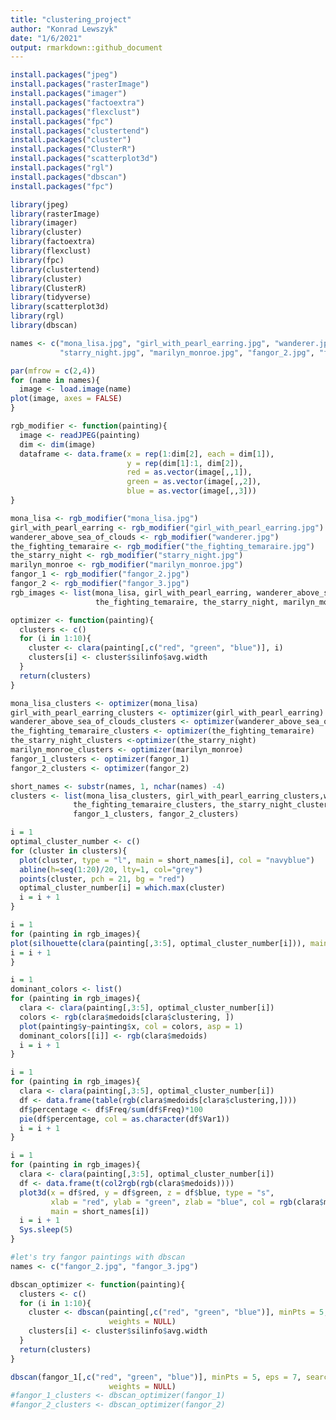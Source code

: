 ---
title: "clustering_project"
author: "Konrad Lewszyk"
date: "1/6/2021"
output: rmarkdown::github_document
---

```{r}
install.packages("jpeg")
install.packages("rasterImage")
install.packages("imager")
install.packages("factoextra")
install.packages("flexclust")
install.packages("fpc")
install.packages("clustertend")
install.packages("cluster")
install.packages("ClusterR")
install.packages("scatterplot3d")
install.packages("rgl")
install.packages("dbscan")
install.packages("fpc")

```


```{r}
library(jpeg)
library(rasterImage)
library(imager)
library(cluster)
library(factoextra)
library(flexclust)
library(fpc)
library(clustertend)
library(cluster)
library(ClusterR)
library(tidyverse)
library(scatterplot3d)
library(rgl)
library(dbscan)

```

```{r}
names <- c("mona_lisa.jpg", "girl_with_pearl_earring.jpg", "wanderer.jpg", "the_fighting_temaraire.jpg",
           "starry_night.jpg", "marilyn_monroe.jpg", "fangor_2.jpg", "fangor_3.jpg")

```


```{r}
par(mfrow = c(2,4))
for (name in names){
  image <- load.image(name)
plot(image, axes = FALSE)
}
```

```{r}
rgb_modifier <- function(painting){
  image <- readJPEG(painting)
  dim <- dim(image)
  dataframe <- data.frame(x = rep(1:dim[2], each = dim[1]),
                          y = rep(dim[1]:1, dim[2]),
                          red = as.vector(image[,,1]),
                          green = as.vector(image[,,2]),
                          blue = as.vector(image[,,3]))
}
```


```{r}
mona_lisa <- rgb_modifier("mona_lisa.jpg")
girl_with_pearl_earring <- rgb_modifier("girl_with_pearl_earring.jpg")
wanderer_above_sea_of_clouds <- rgb_modifier("wanderer.jpg")
the_fighting_temaraire <- rgb_modifier("the_fighting_temaraire.jpg")
the_starry_night <- rgb_modifier("starry_night.jpg")
marilyn_monroe <- rgb_modifier("marilyn_monroe.jpg")
fangor_1 <- rgb_modifier("fangor_2.jpg")
fangor_2 <- rgb_modifier("fangor_3.jpg")
rgb_images <- list(mona_lisa, girl_with_pearl_earring, wanderer_above_sea_of_clouds,
                   the_fighting_temaraire, the_starry_night, marilyn_monroe, fangor_1, fangor_2)
```


```{r}
optimizer <- function(painting){
  clusters <- c()
  for (i in 1:10){
    cluster <- clara(painting[,c("red", "green", "blue")], i)
    clusters[i] <- cluster$silinfo$avg.width
  }
  return(clusters)
}
```




```{r}
mona_lisa_clusters <- optimizer(mona_lisa)
girl_with_pearl_earring_clusters <- optimizer(girl_with_pearl_earring)
wanderer_above_sea_of_clouds_clusters <- optimizer(wanderer_above_sea_of_clouds)
the_fighting_temaraire_clusters <- optimizer(the_fighting_temaraire)
the_starry_night_clusters <-optimizer(the_starry_night)
marilyn_monroe_clusters <- optimizer(marilyn_monroe)
fangor_1_clusters <- optimizer(fangor_1)
fangor_2_clusters <- optimizer(fangor_2)
```

```{r}
short_names <- substr(names, 1, nchar(names) -4)
clusters <- list(mona_lisa_clusters, girl_with_pearl_earring_clusters,wanderer_above_sea_of_clouds_clusters,
              the_fighting_temaraire_clusters, the_starry_night_clusters, marilyn_monroe_clusters,
              fangor_1_clusters, fangor_2_clusters)

```



```{r}
i = 1 
optimal_cluster_number <- c()
for (cluster in clusters){
  plot(cluster, type = "l", main = short_names[i], col = "navyblue")
  abline(h=seq(1:20)/20, lty=1, col="grey")
  points(cluster, pch = 21, bg = "red")
  optimal_cluster_number[i] = which.max(cluster)
  i = i + 1
}
```


```{r}
i = 1
for (painting in rgb_images){
plot(silhouette(clara(painting[,3:5], optimal_cluster_number[i])), main = short_names[i])
i = i + 1
}
```


```{r}
i = 1
dominant_colors <- list()
for (painting in rgb_images){
  clara <- clara(painting[,3:5], optimal_cluster_number[i])
  colors <- rgb(clara$medoids[clara$clustering, ])
  plot(painting$y~painting$x, col = colors, asp = 1)
  dominant_colors[[i]] <- rgb(clara$medoids)
  i = i + 1
}
```


```{r}
i = 1
for (painting in rgb_images){
  clara <- clara(painting[,3:5], optimal_cluster_number[i])
  df <- data.frame(table(rgb(clara$medoids[clara$clustering,])))
  df$percentage <- df$Freq/sum(df$Freq)*100
  pie(df$percentage, col = as.character(df$Var1))
  i = i + 1
}
```

```{r}
i = 1
for (painting in rgb_images){
  clara <- clara(painting[,3:5], optimal_cluster_number[i])
  df <- data.frame(t(col2rgb(rgb(clara$medoids))))
  plot3d(x = df$red, y = df$green, z = df$blue, type = "s",
         xlab = "red", ylab = "green", zlab = "blue", col = rgb(clara$medoids),
         main = short_names[i])
  i = i + 1
  Sys.sleep(5)
}
```


```{r}
#let's try fangor paintings with dbscan
names <- c("fangor_2.jpg", "fangor_3.jpg")
```


```{r}
dbscan_optimizer <- function(painting){
  clusters <- c()
  for (i in 1:10){
    cluster <- dbscan(painting[,c("red", "green", "blue")], minPts = 5, eps = 7, search = "kdtree",
                      weights = NULL)
    clusters[i] <- cluster$silinfo$avg.width
  }
  return(clusters)
}
```


```{r}
dbscan(fangor_1[,c("red", "green", "blue")], minPts = 5, eps = 7, search = "kdtree",
                      weights = NULL)
#fangor_1_clusters <- dbscan_optimizer(fangor_1)
#fangor_2_clusters <- dbscan_optimizer(fangor_2)
```












